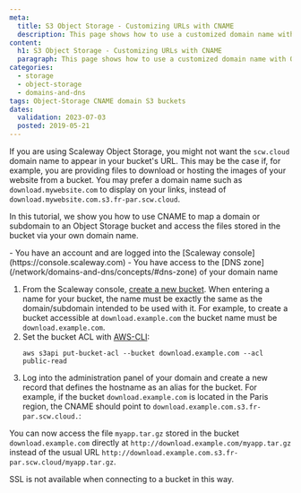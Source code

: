 ```yaml
---
meta:
  title: S3 Object Storage - Customizing URLs with CNAME
  description: This page shows how to use a customized domain name with Object Storage buckets
content:
  h1: S3 Object Storage - Customizing URLs with CNAME
  paragraph: This page shows how to use a customized domain name with Object Storage buckets
categories:
  - storage
  - object-storage
  - domains-and-dns
tags: Object-Storage CNAME domain S3 buckets
dates:
  validation: 2023-07-03
  posted: 2019-05-21
---
```


If you are using Scaleway Object Storage, you might not want the `scw.cloud` domain name to appear in your bucket's URL. This may be the case if, for example, you are providing files to download or hosting the images of your website from a bucket. You may prefer a domain name such as `download.mywebsite.com` to display on your links, instead of `download.mywebsite.com.s3.fr-par.scw.cloud`.

In this tutorial, we show you how to use CNAME to map a domain or subdomain to an Object Storage bucket and access the files stored in the bucket via your own domain name.

<Macro id="iam-requirements" />
 
<Message type="requirement">
  - You have an account and are logged into the [Scaleway console](https://console.scaleway.com)
  - You have access to the [DNS zone](/network/domains-and-dns/concepts/#dns-zone) of your domain name
</Message>

1. From the Scaleway console, [create a new bucket](/storage/object/how-to/create-a-bucket/). When entering a name for your bucket, the name must be exactly the same as the domain/subdomain intended to be used with it. For example, to create a bucket accessible at `download.example.com` the bucket name must be `download.example.com`.
2. Set the bucket ACL with [AWS-CLI](/storage/object/api-cli/object-storage-aws-cli/):
    ```
    aws s3api put-bucket-acl --bucket download.example.com --acl public-read
    ```
3. Log into the administration panel of your domain and create a new record that defines the hostname as an alias for the bucket. For example, if the bucket `download.example.com` is located in the Paris region, the CNAME should point to `download.example.com.s3.fr-par.scw.cloud.`:

<Lightbox src="scaleway-bucket_cname.webp" alt="" />

You can now access the file `myapp.tar.gz` stored in the bucket `download.example.com` directly at `http://download.example.com/myapp.tar.gz` instead of the usual URL `http://download.example.com.s3.fr-par.scw.cloud/myapp.tar.gz`.

<Message type="important">
  SSL is not available when connecting to a bucket in this way.
</Message>
